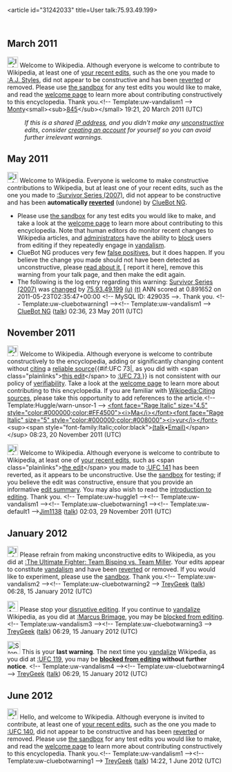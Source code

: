 <article id="31242033" title=User talk:75.93.49.199>
	<talkpage id="31242033" title="User talk:75.93.49.199">
== March 2011 ==
[[File:Information.svg|25px|alt=|link=]] Welcome to Wikipedia. Although everyone is welcome to contribute to Wikipedia, at least one of [[Special:Contributions/75.93.49.199|your recent edits]], such as the one you made to [[:A.J. Styles]], did not appear to be constructive and has been [[Help:Reverting|reverted]] or removed. Please use [[Wikipedia:Sandbox|the sandbox]] for any test edits you would like to make, and read the [[Wikipedia:Welcoming committee/Welcome to Wikipedia|welcome page]] to learn more about contributing constructively to this encyclopedia. Thank you.&lt;!-- Template:uw-vandalism1 --&gt; [[User:Monty845|Monty]]&lt;small&gt;&lt;sub&gt;[[User talk:Monty845|845]]&lt;/sub&gt;&lt;/small&gt; 19:21, 20 March 2011 (UTC)
:''If this is a shared [[IP address]], and you didn't make any [[Wikipedia:vandalism|unconstructive]] edits, consider [[Wikipedia:Why create an account?|creating an account]] for yourself so you can avoid further irrelevant warnings.''

== May 2011 ==
[[Image:Information.svg|left|25px|alt=|link=]] Welcome to Wikipedia. Everyone is welcome to make constructive contributions to Wikipedia, but at least one of your recent edits, such as the one you made to [[:Survivor Series (2007)]], did not appear to be constructive and has been '''automatically [[Help:Reverting|reverted]]''' (undone) by [[User:ClueBot NG|ClueBot NG]]. 
* Please use [[Wikipedia:Sandbox|the sandbox]] for any test edits you would like to make, and take a look at the [[Wikipedia:Introduction|welcome page]] to learn more about contributing to this encyclopedia. Note that human editors do monitor recent changes to Wikipedia articles, and [[WP:ADMINS|administrators]] have the ability to [[WP:BLOCK|block]] users from editing if they repeatedly engage in [[WP:vandalism|vandalism]].
* ClueBot NG produces very few [[User:ClueBot NG#Information About False Positives|false positives]], but it does happen. If you believe the change you made should not have been detected as unconstructive, please [[User:ClueBot NG#Information About False Positives|read about it]], [{{User:ClueBot NG/Warnings/FPReport|429035}} report it here], remove this warning from your talk page, and then make the edit again. 
* The following is the log entry regarding this warning: [[Survivor Series (2007)]] was [http://en.wikipedia.org/w/index.php?title=Survivor+Series+%282007%29&amp;diff=430447288&amp;oldid=413622957 changed] by [[Special:Contributions/75.93.49.199|75.93.49.199]] [[User:75.93.49.199|(u)]] [[User talk:75.93.49.199|(t)]] ANN scored at 0.891652 on 2011-05-23T02:35:47+00:00 &lt;!-- MySQL ID: 429035 --&gt;. Thank you. &lt;!-- Template:uw-cluebotwarning1 --&gt;&lt;!-- Template:uw-vandalism1 --&gt; [[User:ClueBot NG|ClueBot NG]] ([[User talk:ClueBot NG|talk]]) 02:36, 23 May 2011 (UTC)

== November 2011 ==

[[Image:Information.svg|25px|alt=|link=]] Welcome to Wikipedia. Although everyone is welcome to contribute constructively to the encyclopedia, adding or significantly changing content without [[Wikipedia:Citing sources|citing]] a [[Wikipedia:Reliable sources|reliable source]]{{#if:UFC 73|, as you did with &lt;span class=&quot;plainlinks&quot;&gt;[http://en.wikipedia.org/wiki/UFC_73?diff=461562324 this edit]&lt;/span&gt; to [[:UFC 73]],}} is not consistent with our policy of [[Wikipedia:Verifiability|verifiability]]. Take a look at the [[Wikipedia:Introduction|welcome page]] to learn more about contributing to this encyclopedia.  If you are familiar with [[Wikipedia:Citing sources]], please take this opportunity to add references to the article.&lt;!-- Template:Huggle/warn-unsor-1 --&gt; [[User:Mayur|&lt;font face=&quot;Rage Italic&quot; size=&quot;4.5&quot; style=&quot;color:#000000;color:#FF4500&quot;&gt;&lt;i&gt;Ma&lt;/i&gt;&lt;/font&gt;&lt;font face=&quot;Rage Italic&quot; size=&quot;5&quot; style=&quot;color:#000000;color:#008000&quot;&gt;&lt;i&gt;yur&lt;/i&gt;&lt;/font&gt;]] &lt;sup&gt;&lt;span style=&quot;font-family:Italic;color:black&quot;&gt;[[user_talk:Mayur|(talk]]•[[special:EmailUser/mayur|Email)]]&lt;/span&gt;&lt;/sup&gt; 08:23, 20 November 2011 (UTC)

[[File:Information.png|25px|alt=|link=]] Welcome to Wikipedia. Although everyone is welcome to contribute to Wikipedia, at least one of [[Special:Contributions/75.93.49.199|your recent edits]], such as &lt;span class=&quot;plainlinks&quot;&gt;[http://en.wikipedia.org/wiki/UFC_141?diff=463005080 the edit]&lt;/span&gt; you made to [[:UFC 141]] has been reverted, as it appears to be unconstructive. Use the [[Wikipedia:Sandbox|sandbox]] for testing; if you believe the edit was constructive, ensure that you provide an informative [[Help:Edit summary|edit summary]]. You may also wish to read the [[Wikipedia:Introduction|introduction to editing]]. Thank you. {{z84}}&lt;!-- Template:uw-huggle1 --&gt;&lt;!-- Template:uw-vandalism1 --&gt;&lt;!-- Template:uw-cluebotwarning1 --&gt;&lt;!-- Template:uw-default1 --&gt;[[User:Jim1138|Jim1138]] ([[User talk:Jim1138|talk]]) 02:03, 29 November 2011 (UTC)

== January 2012 ==
[[File:Information.svg|25px|alt=|link=]] Please refrain from making unconstructive edits to Wikipedia, as you did at [[:The Ultimate Fighter: Team Bisping vs. Team Miller]]. Your edits appear to constitute [[Wikipedia:Vandalism|vandalism]] and have been [[Help:Reverting|reverted]] or removed. If you would like to experiment, please use the [[Wikipedia:Sandbox|sandbox]]. Thank you.&lt;!-- Template:uw-vandalism2 --&gt;&lt;!-- Template:uw-cluebotwarning2 --&gt; [[User:TreyGeek|TreyGeek]] ([[User talk:TreyGeek|talk]]) 06:28, 15 January 2012 (UTC)

[[File:Ambox warning pn.svg|25px|alt=|link=]] Please stop your [[Wikipedia:Disruptive editing|disruptive editing]]. If you continue to [[Wikipedia:Vandalism|vandalize]] Wikipedia, as you did at [[:Marcus Brimage]], you may be [[Wikipedia:Blocking policy|blocked from editing]]. &lt;!-- Template:uw-vandalism3 --&gt;&lt;!-- Template:uw-cluebotwarning3 --&gt; [[User:TreyGeek|TreyGeek]] ([[User talk:TreyGeek|talk]]) 06:29, 15 January 2012 (UTC)

[[Image:Stop hand nuvola.svg|30px|alt=|link=]] This is your '''last warning'''. The next time you [[Wikipedia:Vandalism|vandalize]] Wikipedia, as you did at [[:UFC 119]], you may be '''[[Wikipedia:Blocking policy|blocked from editing]] without further notice'''. &lt;!-- Template:uw-vandalism4 --&gt;&lt;!-- Template:uw-cluebotwarning4 --&gt; [[User:TreyGeek|TreyGeek]] ([[User talk:TreyGeek|talk]]) 06:29, 15 January 2012 (UTC)

== June 2012 ==
[[File:Information.svg|25px|alt=|link=]] Hello, and welcome to Wikipedia. Although everyone is invited to contribute, at least one of [[Special:Contributions/75.93.49.199|your recent edits]], such as the one you made to [[:UFC 140]], did not appear to be constructive and has been [[Help:Reverting|reverted]] or removed. Please use [[Wikipedia:Sandbox|the sandbox]] for any test edits you would like to make, and read the [[Wikipedia:Welcoming committee/Welcome to Wikipedia|welcome page]] to learn more about contributing constructively to this encyclopedia. Thank you.&lt;!-- Template:uw-vandalism1 --&gt;&lt;!-- Template:uw-cluebotwarning1 --&gt; [[User:TreyGeek|TreyGeek]] ([[User talk:TreyGeek|talk]]) 14:22, 1 June 2012 (UTC)
	</talkpage>
</article>